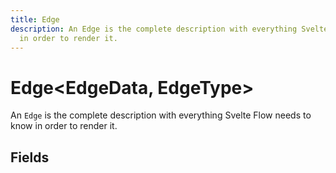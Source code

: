```yaml
---
title: Edge
description: An Edge is the complete description with everything Svelte Flow needs to know
  in order to render it.
---
```


# Edge\<EdgeData, EdgeType>

An `Edge` is the complete description with everything Svelte Flow needs to know in order to render it.

## Fields

<APIDocs typeName="Edge" />
